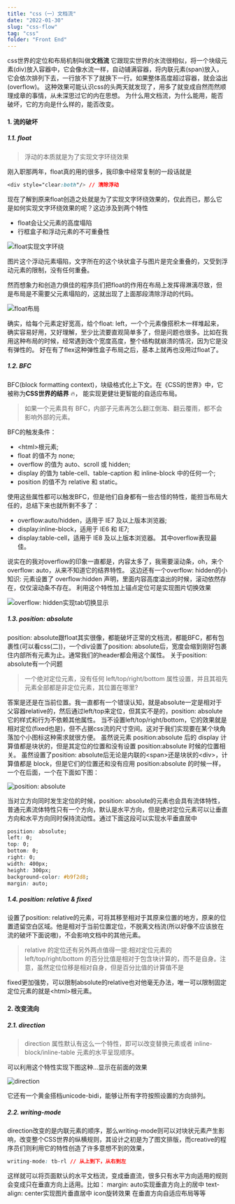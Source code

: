 ```yaml
---
title: "css（一）文档流"
date: "2022-01-30"
slug: "css-flow"
tag: "css"
folder: "Front End"
---
```


css世界的定位和布局机制叫做**文档流**
它跟现实世界的水流很相似，将一个块级元素(div)放入容器中，它会像水流一样，自动铺满容器，将内联元素(span)放入，它会依次排列下去，一行放不下了就换下一行。如果整体高度超过容器，就会溢出(overflow)。
这种效果可能认识css的头两天就发现了，用多了就变成自然而然顺理成章的事情，从未深思过它的内在思想。
为什么用文档流，为什么能用，能否破坏，它的方向是什么样的，能否改变。

#### 1. 流的破坏

##### 1.1. float
>浮动的本质就是为了实现文字环绕效果

刚入职那两年，float真的用的很多，我印象中经常复制的一段话就是
``` css
<div style="clear:both"/> // 清除浮动
```
现在了解到原来float创造之处就是为了实现文字环绕效果的，仅此而已，那么它是如何实现文字环绕效果的呢？这边涉及到两个特性
- float会让父元素的高度塌陷
- 行框盒子和浮动元素的不可重叠性

![float实现文字环绕](blog/css/flow/float-around.png)

图片这个浮动元素塌陷，文字所在的这个块状盒子与图片是完全重叠的，又受到浮动元素的限制，没有任何重叠。

然而想象力和创造力俱佳的程序员们把float的作用在布局上发挥得淋漓尽致，但是布局是不需要父元素塌陷的，这就出现了上面那段清除浮动的代码。

![float布局](blog/css/flow/float.png)

确实，给每个元素定好宽高，给个float: left，一个个元素像搭积木一样堆起来，确实容易好用，又好理解，至少比流要直观简单多了，但是问题也很多。比如在我用这种布局的时候，经常遇到改个宽度高度，整个结构就崩溃的情况，因为它是没有弹性的。
好在有了flex这种弹性盒子布局之后，基本上就再也没用过float了。

##### 1.2. BFC
BFC(block formatting context)，块级格式化上下文。在《CSS的世界》中，它被称为**CSS世界的结界**  🔥，
能实现更健壮更智能的自适应布局。
>如果一个元素具有 BFC，内部子元素再怎么翻江倒海、翻云覆雨，都不会影响外部的元素。

BFC的触发条件：
- \<html>根元素;
- float 的值不为 none;
- overflow 的值为 auto、scroll 或 hidden;
- display 的值为 table-cell、table-caption 和 inline-block 中的任何一个;
- position 的值不为 relative 和 static。

使用这些属性都可以触发BFC，但是他们自身都有一些古怪的特性，能担当布局大任的，总结下来也就所剩不多了：
- overflow:auto/hidden，适用于 IE7 及以上版本浏览器;
- display:inline-block，适用于 IE6 和 IE7;
- display:table-cell，适用于 IE8 及以上版本浏览器。
其中overflow表现最佳。

说实在的我对overflow的印象一直都是，内容太多了，我需要滚动条，oh，来个overflow: auto，从来不知道它的结界特性。
这边还有一个overflow: hidden的小知识:
元素设置了 overflow:hidden 声明，里面内容高度溢出的时候，滚动依然存在，仅仅滚动条不存在。
利用这个特性加上锚点定位可是实现图片切换效果

![overflow: hidden实现tab切换显示](blog/css/flow/overflow-hidden.gif)


##### 1.3. position: absolute
position: absolute跟float其实很像，都能破坏正常的文档流，都能BFC，都有包裹性(可以看css(二))，一个div设置了position: absolute后，宽度会缩到刚好包裹住内部所有元素为止。通常我们的header都会用这个属性。
关于position: absolute有一个问题
>一个绝对定位元素，没有任何 left/top/right/bottom 属性设置，并且其祖先元素全部都是非定位元素，其位置在哪里?

答案是还是在当前位置。我一直都有一个错误认知，就是absolute一定是相对于父容器relative的，然后通过left/top来定位，但其实不是的，position: absolute它的样式和行为不依赖其他属性。
当不设置left/top/right/bottom，它的效果就是相对定位(fixed也是)，但不占据css流的尺寸空间。这对于我们实现要在某个块角落加个小图标这种需求就很方便。
虽然说元素 position:absolute 后的 display 计算值都是块状的，但是其定位的位置和没有设置 position:absolute 时候的位置相关。
虽然设置了position: absolute后无论是内联的\<span>还是块状的\<div>，计算值都是 block，但是它们的位置还和没有应用 position:absolute 的时候一样，一个在后面，一个在下面如下图：

![position: absolute](blog/css/flow/position-absolute.png)

当对立方向同时发生定位的时候，position: absolute的元素也会具有流体特性，普通元素流体特性只有一个方向，默认是水平方向，但是绝对定位元素可以让垂直方向和水平方向同时保持流动性。通过下面这段可以实现水平垂直居中
``` css
position: absolute;
left: 0;
top: 0;
bottom: 0;
right: 0;
width: 400px;
height: 300px;
background-color: #b9f2d8;
margin: auto;
```
##### 1.4. position: relative & fixed
设置了position: relative的元素，可将其移至相对于其原来位置的地方，原来的位置遗留空白区域。他是相对于当前位置定位，不脱离文档流(所以好像不应该放在流的破坏下面说嗷)，不会影响文档中的其他元素。
>relative 的定位还有另外两点值得一提:相对定位元素的 left/top/right/bottom 的百分比值是相对于包含块计算的，而不是自身。注意，虽然定位位移是相对自身，但是百分比值的计算值不是

fixed更加强势，可以限制absolute的relative也对他毫无办法，唯一可以限制固定定位元素的就是\<html>根元素。

#### 2. 改变流向

##### 2.1. direction
>direction 属性默认有这么一个特性，即可以改变替换元素或者 inline-block/inline-table 元素的水平呈现顺序。

可以利用这个特性实现下图这种...显示在前面的效果

![direction](blog/css/flow/direction.png)

它还有一个黄金搭档unicode-bidi，能够让所有字符按照设置的方向排列。

##### 2.2. writing-mode
direction改变的是内联元素的顺序，那么writing-mode则可以对块状元素产生影响，改变整个CSS世界的纵横规则，其设计之初是为了图文排版，而creative的程序员们则利用它的特性创造了许多意想不到的效果，
``` css
writing-mode: tb-rl // 从上到下，从右到左
```
这样就可以将页面默认的水平文档流，变成垂直流，很多只有水平方向适用的规则会变成只在垂直方向上适用。比如：
margin: auto实现垂直方向上的居中
text-align: center实现图片垂直居中
icon旋转效果
在垂直方向自适应布局等等